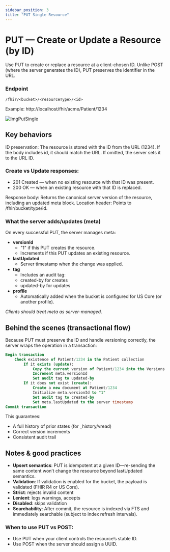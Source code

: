```yaml
---
sidebar_position: 3
title: "PUT Single Resource"
---
```



# PUT — Create or Update a Resource (by ID)

Use PUT to create or replace a resource at a client-chosen ID.
Unlike POST (where the server generates the ID), PUT preserves the identifier in the URL.

### Endpoint

```
/fhir/<bucket>/<resourceType>/<id>
```

Example:
http://localhost/fhir/acme/Patient/1234

<img src={ImgPutSingle} alt="ImgPutSingle" />

## Key behaviors

ID preservation: The resource is stored with the ID from the URL (1234).
If the body includes id, it should match the URL. If omitted, the server sets it to the URL ID.

### Create vs Update responses:

- 201 Created — when no existing resource with that ID was present.
- 200 OK — when an existing resource with that ID is replaced.

Response body: Returns the canonical server version of the resource, including an updated meta block.
Location header: Points to /fhir/bucket/type/id.

### What the server adds/updates (meta)

On every successful PUT, the server manages meta:

- **versionId**
  - "1" if this PUT creates the resource.
  - Increments if this PUT updates an existing resource.
- **lastUpdated**
  - Server timestamp when the change was applied.
- **tag**
  - Includes an audit tag:
  - created-by for creates
  - updated-by for updates
- **profile**
  - Automatically added when the bucket is configured for US Core (or another profile).

_Clients should treat meta as server-managed._

## Behind the scenes (transactional flow)

Because PUT must preserve the ID and handle versioning correctly, the server wraps the operation in a transaction:

```sql
Begin transaction
    Check existence of Patient/1234 in the Patient collection
        If it exists (update):
            Copy the current version of Patient/1234 into the Versions collection
            Increment meta.versionId
            Set audit tag to updated-by
        If it does not exist (create):
            Create a new document at Patient/1234
            Initialize meta.versionId to "1"
            Set audit tag to created-by
            Set meta.lastUpdated to the server timestamp
Commit transaction
```

This guarantees:

- A full history of prior states (for \_history/vread)
- Correct version increments
- Consistent audit trail

## Notes & good practices

- **Upsert semantics**: PUT is idempotent at a given ID—re-sending the same content won’t change the resource beyond lastUpdated semantics.
- **Validation**: If validation is enabled for the bucket, the payload is validated (FHIR R4 or US Core).
- **Strict**: rejects invalid content
- **Lenient**: logs warnings, accepts
- **Disabled**: skips validation
- **Searchability**: After commit, the resource is indexed via FTS and immediately searchable (subject to index refresh intervals).

### When to use PUT vs POST:

- Use PUT when your client controls the resource’s stable ID.
- Use POST when the server should assign a UUID.
